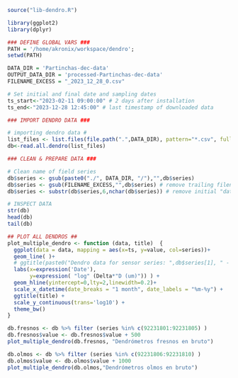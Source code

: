 ```r
source("lib-dendro.R")

library(ggplot2)
library(dplyr)

### DEFINE GLOBAL VARS ###
PATH = '/home/akronix/workspace/dendro';
setwd(PATH)

DATA_DIR = 'Partinchas-dec-data'
OUTPUT_DATA_DIR = 'processed-Partinchas-dec-data'
FILENAME_EXCESS = "_2023_12_28_0.csv"

# Set initial and final date and sampling dates
ts_start<-"2023-02-11 09:00:00" # 2 days after installation
ts_end<-"2023-12-28 12:45:00" # last timestamp of downloaded data

### IMPORT DENDRO DATA ###

# importing dendro data #
list_files <- list.files(file.path(".",DATA_DIR), pattern="*.csv", full.names=TRUE)
db<-read.all.dendro(list_files)

### CLEAN & PREPARE DATA ###

# Clean name of field series
db$series <- gsub(paste0("./", DATA_DIR, "/"),"",db$series) 
db$series <- gsub(FILENAME_EXCESS,"",db$series) # remove trailing filename _%date%_0.csv
db$series <- substr(db$series,6,nchar(db$series)) # remove initial "data_" in filename

# INSPECT DATA
str(db)
head(db)
tail(db)
```


```r
## PLOT ALL DENDROS ##
plot_multiple_dendro <- function (data, title)  {
  ggplot(data = data, mapping = aes(x=ts, y=value, col=series))+
  geom_line( )+
  # ggtitle(paste0("Dendro data for sensor series: ",db$series[1], " - ", db$sp[1])) +
  labs(x=expression('Date'),
       y=expression( "log" (Delta*"D (um)")) ) +
  geom_hline(yintercept=0,lty=2,linewidth=0.2)+
  scale_x_datetime(date_breaks = "1 month", date_labels = "%m-%y") +
  ggtitle(title) +
  scale_y_continuous(trans='log10') +
  theme_bw()
}
```


```r
db.fresnos <- db %>% filter (series %in% c(92231801:92231805) )
db.fresnos$value <- db.fresnos$value + 500
plot_multiple_dendro(db.fresnos, "Dendrómetros fresnos en bruto")
```


```r
db.olmos <- db %>% filter (series %in% c(92231806:92231810) )
db.olmos$value <- db.olmos$value + 1000
plot_multiple_dendro(db.olmos,"Dendrómetros olmos en bruto")
```

